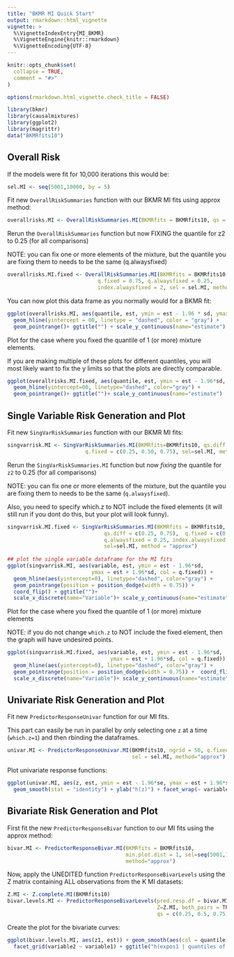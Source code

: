 ```yaml
---
title: "BKMR MI Quick Start"
output: rmarkdown::html_vignette
vignette: >
  %\VignetteIndexEntry{MI_BKMR}
  %\VignetteEngine{knitr::rmarkdown}
  %\VignetteEncoding{UTF-8}
---
```


```r
knitr::opts_chunk$set(
  collapse = TRUE,
  comment = "#>"
)

options(rmarkdown.html_vignette.check_title = FALSE)
```

```r
library(bkmr)
library(causalmixtures)
library(ggplot2) 
library(magrittr)
data("BKMRfits10")
```

## Overall Risk

If the models were fit for 10,000 iterations this would be:

```r
sel.MI <- seq(5001,10000, by = 5) 
```

Fit new `OverallRiskSummaries` function with our  BKMR MI fits using approx method:


```r
overallrisks.MI <- OverallRiskSummaries.MI(BKMRfits = BKMRfits10, qs = seq(0.1, 0.9, by = 0.05),  q.fixed = 0.5, sel = sel.MI, method = "approx") 
```

Rerun the `OverallRiskSummaries` function but now FIXING the quantile for z2 to 0.25 (for all comparisons)


NOTE: you can fix one or more elements of the mixture, but the quantile you are fixing them to needs to be the same (q.alwaysfixed)

```r
overallrisks.MI.fixed <- OverallRiskSummaries.MI(BKMRfits = BKMRfits10, qs = seq(0.1, 0.9, by = 0.05), 
                             q.fixed = 0.75, q.alwaysfixed = 0.25, 
                             index.alwaysfixed = 2, sel = sel.MI, method="approx") 
```


You can now plot this data frame as you normally would for a BKMR fit:

```r
ggplot(overallrisks.MI, aes(quantile, est, ymin = est - 1.96 * sd, ymax = est + 1.96 * sd)) +  
  geom_hline(yintercept = 00, linetype = "dashed", color = "gray") + 
  geom_pointrange()+ ggtitle("") + scale_y_continuous(name="estimate")
```

Plot for the case where you fixed the quantile of 1 (or more) mixture elements.

If you are making multiple of these plots for different quantiles, you will most likely want to fix the y limits so that the plots are directly comparable.

```r
ggplot(overallrisks.MI.fixed, aes(quantile, est, ymin = est - 1.96*sd, ymax = est + 1.96*sd)) +
  geom_hline(yintercept=00, linetype="dashed", color="gray") + 
  geom_pointrange()+ ggtitle("")+ scale_y_continuous(name="estimate")
```

##   Single Variable Risk Generation and Plot 
 
Fit new `SingVarRiskSummaries` function with our  BKMR MI fits:

```r
singvarrisk.MI <- SingVarRiskSummaries.MI(BKMRfits=BKMRfits10, qs.diff = c(0.25, 0.75),
                         q.fixed = c(0.25, 0.50, 0.75), sel=sel.MI, method = "approx")
```

Rerun the `SingVarRiskSummaries.MI` function but now *fixing* the quantile for `z2` to 0.25 (for all comparisons)

NOTE: you can fix one or more elements of the mixture, but the quantile you are fixing them to needs to be the same (`q.alwaysfixed`).

Also, you need to specify which.z to NOT include the fixed elements (it will still run if you dont do this, but your plot will look funny).

```r
singvarrisk.MI.fixed <- SingVarRiskSummaries.MI(BKMRfits = BKMRfits10, which.z=c(1,3,4), 
                               qs.diff = c(0.25, 0.75),  q.fixed = c(0.25, 0.50, 0.75), 
                               q.alwaysfixed = 0.25, index.alwaysfixed = 2, 
                               sel=sel.MI, method = "approx")
 
## plot the single variable dataframe for the MI fits
ggplot(singvarrisk.MI, aes(variable, est, ymin = est - 1.96*sd,  
                           ymax = est + 1.96*sd, col = q.fixed)) +  
  geom_hline(aes(yintercept=0), linetype="dashed", color="gray") + 
  geom_pointrange(position = position_dodge(width = 0.75)) +  
  coord_flip() + ggtitle("")+ 
  scale_x_discrete(name="Variable")+ scale_y_continuous(name="estimate")
```

Plot for the case where you fixed the quantile of 1 (or more) mixture elements 

NOTE: if you do not change `which.z` to NOT include the fixed element, then the graph will have undesired points.

```r
ggplot(singvarrisk.MI.fixed, aes(variable, est, ymin = est - 1.96*sd,  
                                 ymax = est + 1.96*sd, col = q.fixed)) +  
  geom_hline(aes(yintercept=0), linetype="dashed", color="gray") + 
  geom_pointrange(position = position_dodge(width = 0.75)) +  coord_flip() + ggtitle("")+ 
  scale_x_discrete(name="Variable")+ scale_y_continuous(name="estimate")
```

## Univariate Risk Generation and Plot 

Fit new `PredictorResponseUnivar` function for our MI fits.

This part can easily be run in parallel by only selecting one `z` at a time (`which.z=1`) and then rbinding the dataframes.

```r
univar.MI <- PredictorResponseUnivar.MI(BKMRfits10, ngrid = 50, q.fixed = 0.5, 
                                        sel = sel.MI, method="approx") 
```

Plot univariate response functions:

```r
ggplot(univar.MI, aes(z, est, ymin = est - 1.96*se, ymax = est + 1.96*se)) + 
  geom_smooth(stat = "identity") + ylab("h(z)") + facet_wrap(~ variable)+ggtitle("")
```

##  Bivariate Risk Generation and Plot  

First fit the new `PredictorResponseBivar` function to our MI fits using the approx method:

```r
bivar.MI <- PredictorResponseBivar.MI(BKMRfits = BKMRfits10,  
                                      min.plot.dist = 1, sel=seq(5001,10000,by=500), 
                                      method="approx")  
```

 Now, apply the UNEDITED function `PredictorResponseBivarLevels` using the Z matrix containing ALL observations from the K MI datasets:

```r
Z.MI <- Z.complete.MI(BKMRfits10)
bivar.levels.MI <- PredictorResponseBivarLevels(pred.resp.df = bivar.MI, 
                                                Z=Z.MI, both_pairs = TRUE, 
                                                qs = c(0.25, 0.5, 0.75))
```

Create the plot for the bivariate curves:

```r
ggplot(bivar.levels.MI, aes(z1, est)) + geom_smooth(aes(col = quantile), stat = "identity") + 
  facet_grid(variable2 ~ variable1) + ggtitle("h(expos1 | quantiles of expos2)") + xlab("expos1") + theme(axis.text = element_text(size = 5))
```
 
